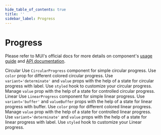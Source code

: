 ```yaml
---
hide_table_of_contents: true
title: ''
sidebar_label: Progress
---
```




<h1 className='!m-0'>Progress</h1>

<div className='template-bg-color' />

Please refer to MUI's official docs for more details on component's [usage guide](https://mui.com/material-ui/react-progress/) and [API documentation](https://mui.com/material-ui/react-progress/#api).

<Grid container spacing={6}>
  <Grid size={{ xs: 12 }}>
    <Typography variant='h5'>Circular</Typography>
    <Divider />
  </Grid>
  <Grid size={{ xs: 12, lg: 6 }}>
    <CardSnippet title='Indeterminate' code={SourceCodeProgressCircularIndeterminate}>
      <Typography className='mbe-4'>
        Use <code>CircularProgress</code> component for simple circular progress.
      </Typography>
      <ProgressCircularIndeterminate />
    </CardSnippet>
  </Grid>
  <Grid size={{ xs: 12, lg: 6 }}>
    <CardSnippet title='Colors' code={SourceCodeProgressCircularColors}>
      <Typography className='mbe-4'>
        Use <code>color</code> prop for different colored circular progress.
      </Typography>
      <ProgressCircularColors />
    </CardSnippet>
  </Grid>
  <Grid size={{ xs: 12, lg: 6 }}>
    <CardSnippet title='With label' code={SourceCodeProgressCircularWithLabel}>
      <Typography className='mbe-4'>
        Use <code>variant='determinate'</code> and <code>value</code> props with the help of a state for circular
        progress with label.
      </Typography>
      <ProgressCircularWithLabel />
    </CardSnippet>
  </Grid>
  <Grid size={{ xs: 12, lg: 6 }}>
    <CardSnippet title='Customization' code={SourceCodeProgressCustomization}>
      <Typography className='mbe-4'>
        Use <code>styled</code> hook to customize your circular progress.
      </Typography>
      <ProgressCustomization />
    </CardSnippet>
  </Grid>
  <Grid size={{ xs: 12 }}>
    <CardSnippet title='Controlled and Uncontrolled' code={SourceCodeProgressCircularControlledUncontrolled}>
      <Typography className='mbe-4'>
        Manage <code>value</code> prop with the help of a state for controlled circular progress.
      </Typography>
      <ProgressCircularControlledUncontrolled />
    </CardSnippet>
  </Grid>
  <Grid size={{ xs: 12 }}>
    <Typography variant='h5'>Linear</Typography>
    <Divider />
  </Grid>
  <Grid size={{ xs: 12, lg: 6 }}>
    <CardSnippet title='Indeterminate' code={SourceCodeProgressLinearIndeterminate}>
      <Typography className='mbe-4'>
        Use <code>LinearProgress</code> component for simple linear progress.
      </Typography>
      <ProgressLinearIndeterminate />
    </CardSnippet>
  </Grid>
  <Grid size={{ xs: 12, lg: 6 }}>
    <CardSnippet title='Buffer' code={SourceCodeProgressLinearBuffer}>
      <Typography className='mbe-4'>
        Use <code>variant='buffer'</code> and <code>valueBuffer</code> props with the help of a state for linear
        progress with buffer.
      </Typography>
      <ProgressLinearBuffer />
    </CardSnippet>
  </Grid>
  <Grid size={{ xs: 12, lg: 6 }}>
    <CardSnippet title='Colors' code={SourceCodeProgressLinearColors}>
      <Typography className='mbe-4'>
        Use <code>color</code> prop for different colored linear progress.
      </Typography>
      <ProgressLinearColors />
    </CardSnippet>
  </Grid>
  <Grid size={{ xs: 12, lg: 6 }}>
    <CardSnippet title='Controlled and Uncontrolled' code={SourceCodeProgressLinearControlledUncontrolled}>
      <Typography className='mbe-4'>
        Manage <code>value</code> prop with the help of a state for controlled linear progress.
      </Typography>
      <ProgressLinearControlledUncontrolled />
    </CardSnippet>
  </Grid>
  <Grid size={{ xs: 12, lg: 6 }}>
    <CardSnippet title='With Label' code={SourceCodeProgressLinearWithLabel}>
      <Typography className='mbe-4'>
        Use <code>variant='determinate'</code> and <code>value</code> props with the help of a state for linear progress
        with label.
      </Typography>
      <ProgressLinearWithLabel />
    </CardSnippet>
  </Grid>
  <Grid size={{ xs: 12, lg: 6 }}>
    <CardSnippet title='Customization' code={SourceCodeProgressLinearCustomization}>
      <Typography className='mbe-4'>
        Use <code>styled</code> hook to customize your Linear progress.
      </Typography>
      <ProgressLinearCustomization />
    </CardSnippet>
  </Grid>
</Grid>
